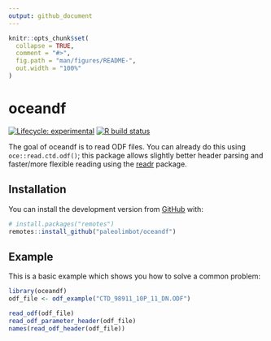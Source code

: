 ```yaml
---
output: github_document
---
```


<!-- README.md is generated from README.Rmd. Please edit that file -->

```r
knitr::opts_chunk$set(
  collapse = TRUE,
  comment = "#>",
  fig.path = "man/figures/README-",
  out.width = "100%"
)
```

# oceandf

<!-- badges: start -->
[![Lifecycle: experimental](https://img.shields.io/badge/lifecycle-experimental-orange.svg)](https://www.tidyverse.org/lifecycle/#experimental)
[![R build status](https://github.com/paleolimbot/oceandf/workflows/R-CMD-check/badge.svg)](https://github.com/paleolimbot/oceandf/actions)
<!-- badges: end -->

The goal of oceandf is to read ODF files. You can already do this using `oce::read.ctd.odf()`; this package allows slightly better header parsing and faster/more flexible reading using the [readr](https://readr.tidyverse.org) package.

## Installation

You can install the development version from [GitHub](https://github.com/) with:

``` r
# install.packages("remotes")
remotes::install_github("paleolimbot/oceandf")
```
## Example

This is a basic example which shows you how to solve a common problem:

```r
library(oceandf)
odf_file <- odf_example("CTD_98911_10P_11_DN.ODF")

read_odf(odf_file)
read_odf_parameter_header(odf_file)
names(read_odf_header(odf_file))
```
